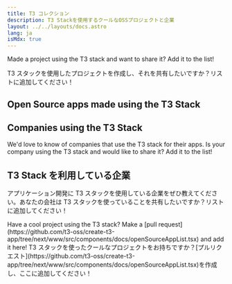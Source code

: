 ```yaml
---
title: T3 コレクション
description: T3 Stackを使用するクールなOSSプロジェクトと企業
layout: ../../layouts/docs.astro
lang: ja
isMdx: true
---
```



Made a project using the T3 stack and want to share it? Add it to the list!

T3 スタックを使用したプロジェクトを作成し、それを共有したいですか？リストに追加してください！

## Open Source apps made using the T3 Stack

<OpenSourceAppList />

## Companies using the T3 Stack

We'd love to know of companies that use the T3 stack for their apps. Is your company using the T3 stack and would like to share it? Add it to the list!

## T3 Stack を利用している企業

アプリケーション開発に T3 スタックを使用している企業をぜひ教えてください。あなたの会社は T3 スタックを使っていることを共有したいですか？リストに追加してください！

<CompanyList />

<Callout type="tip">
  Have a cool project using the T3 stack? Make a [pull
  request](https://github.com/t3-oss/create-t3-app/tree/next/www/src/components/docs/openSourceAppList.tsx)
  and add it here!
</Callout>
<Callout type="tip">
T3 スタックを使ったクールなプロジェクトをお持ちですか？[プルリクエスト](https://github.com/t3-oss/create-t3-app/tree/next/www/src/components/docs/openSourceAppList.tsx)を作成し、ここに追加してください！

</Callout>
